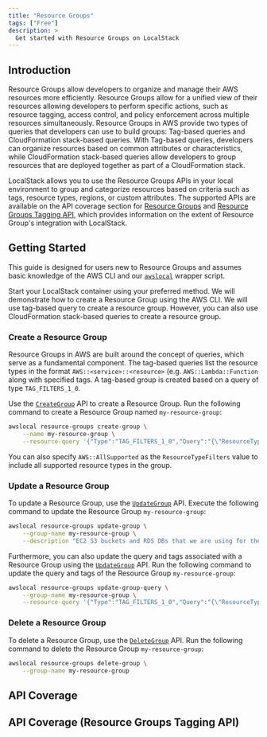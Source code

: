 ```yaml
---
title: "Resource Groups"
tags: ["Free"]
description: >
  Get started with Resource Groups on LocalStack
---
```



## Introduction

Resource Groups allow developers to organize and manage their AWS resources more efficiently.
Resource Groups allow for a unified view of their resources allowing developers to perform specific actions, such as resource tagging, access control, and policy enforcement across multiple resources simultaneously.
Resource Groups in AWS provide two types of queries that developers can use to build groups: Tag-based queries and CloudFormation stack-based queries.
With Tag-based queries, developers can organize resources based on common attributes or characteristics, while CloudFormation stack-based queries allow developers to group resources that are deployed together as part of a CloudFormation stack.

LocalStack allows you to use the Resource Groups APIs in your local environment to group and categorize resources based on criteria such as tags, resource types, regions, or custom attributes.
The supported APIs are available on the API coverage section for [Resource Groups](#api-coverage) and [Resource Groups Tagging API](#api-coverage-resource-groups-tagging-api), which provides information on the extent of Resource Group's integration with LocalStack.

## Getting Started

This guide is designed for users new to Resource Groups and assumes basic knowledge of the AWS CLI and our [`awslocal`](https://github.com/localstack/awscli-local) wrapper script.

Start your LocalStack container using your preferred method.
We will demonstrate how to create a Resource Group using the AWS CLI.
We will use tag-based query to create a resource group.
However, you can also use CloudFormation stack-based queries to create a resource group.

### Create a Resource Group

Resource Groups in AWS are built around the concept of queries, which serve as a fundamental component.
The tag-based queries list the resource types in the format `AWS::<service>::<resource>` (e.g. `AWS::Lambda::Function` along with specified tags.
A tag-based group is created based on a query of type `TAG_FILTERS_1_0`.

Use the [`CreateGroup`](https://docs.aws.amazon.com/resource-groups/latest/APIReference/API_CreateGroup.html) API to create a Resource Group.
Run the following command to create a Resource Group named `my-resource-group`:

```bash
awslocal resource-groups create-group \
    --name my-resource-group \
    --resource-query '{"Type":"TAG_FILTERS_1_0","Query":"{\"ResourceTypeFilters\":[\"AWS::EC2::Instance\"],\"TagFilters\":[{\"Key\":\"Stage\",\"Values\":[\"Test\"]}]}"}'
```

You can also specify `AWS::AllSupported` as the `ResourceTypeFilters` value to include all supported resource types in the group.

### Update a Resource Group

To update a Resource Group, use the [`UpdateGroup`](https://docs.aws.amazon.com/resource-groups/latest/APIReference/API_UpdateGroup.html) API.
Execute the following command to update the Resource Group `my-resource-group`:

```bash
awslocal resource-groups update-group \
    --group-name my-resource-group \
    --description "EC2 S3 buckets and RDS DBs that we are using for the test stage"
```

Furthermore, you can also update the query and tags associated with a Resource Group using the [`UpdateGroup`](https://docs.aws.amazon.com/resource-groups/latest/APIReference/API_UpdateGroup.html) API.
Run the following command to update the query and tags of the Resource Group `my-resource-group`:

```bash
awslocal resource-groups update-group-query \
    --group-name my-resource-group \
    --resource-query '{"Type":"TAG_FILTERS_1_0","Query":"{\"ResourceTypeFilters\":[\"AWS::EC2::Instance\",\"AWS::S3::Bucket\",\"AWS::RDS::DBInstance\"],\"TagFilters\":[{\"Key\":\"Stage\",\"Values\":[\"Test\"]}]}"}'
```

### Delete a Resource Group

To delete a Resource Group, use the [`DeleteGroup`](https://docs.aws.amazon.com/resource-groups/latest/APIReference/API_DeleteGroup.html) API.
Run the following command to delete the Resource Group `my-resource-group`:

```bash
awslocal resource-groups delete-group \
    --group-name my-resource-group
```

## API Coverage

<FeatureCoverage service="resource-groups" client:load />

## API Coverage (Resource Groups Tagging API)

<FeatureCoverage service="resourcegroupstaggingapi" client:load />
